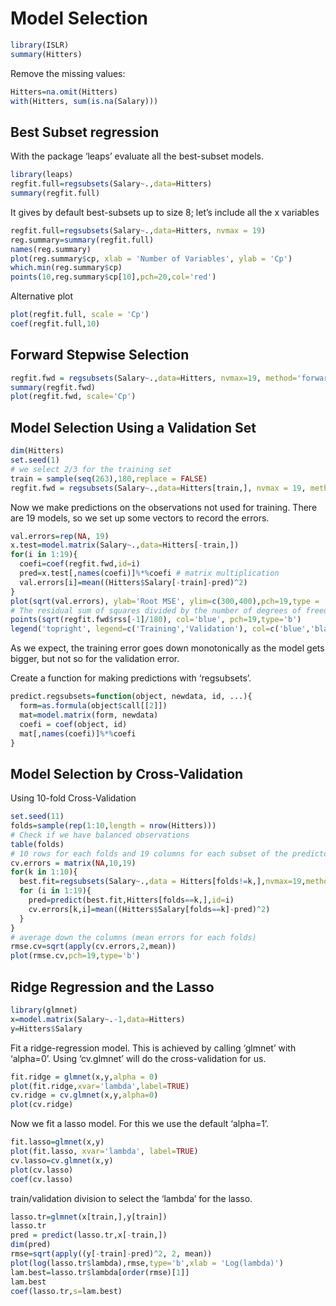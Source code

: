 Model Selection
====================

```r
library(ISLR)
summary(Hitters)
```

Remove the missing values:
```r
Hitters=na.omit(Hitters)
with(Hitters, sum(is.na(Salary)))
```

Best Subset regression
------------------------
With the package 'leaps' evaluate all the best-subset models.

```r
library(leaps)
regfit.full=regsubsets(Salary~.,data=Hitters)
summary(regfit.full)
```
It gives by default best-subsets up to size 8; let's include all the x variables 
```r
regfit.full=regsubsets(Salary~.,data=Hitters, nvmax = 19)
reg.summary=summary(regfit.full)
names(reg.summary)
plot(reg.summary$cp, xlab = 'Number of Variables', ylab = 'Cp')
which.min(reg.summary$cp)
points(10,reg.summary$cp[10],pch=20,col='red')
```
Alternative plot
```r
plot(regfit.full, scale = 'Cp')
coef(regfit.full,10)
```

Forward Stepwise Selection
--------------------------
```r
regfit.fwd = regsubsets(Salary~.,data=Hitters, nvmax=19, method='forward')
summary(regfit.fwd)
plot(regfit.fwd, scale='Cp')
```

Model Selection Using a Validation Set
--------------------------------------
```r
dim(Hitters)
set.seed(1)
# we select 2/3 for the training set
train = sample(seq(263),180,replace = FALSE)
regfit.fwd = regsubsets(Salary~.,data=Hitters[train,], nvmax = 19, method = 'forward')
```

Now we make predictions on the observations not used for training. 
There are 19 models, so we set up some vectors to record the errors.
```r
val.errors=rep(NA, 19)
x.test=model.matrix(Salary~.,data=Hitters[-train,])
for(i in 1:19){
  coefi=coef(regfit.fwd,id=i)
  pred=x.test[,names(coefi)]%*%coefi # matrix multiplication
  val.errors[i]=mean((Hitters$Salary[-train]-pred)^2)
}
plot(sqrt(val.errors), ylab='Root MSE', ylim=c(300,400),pch=19,type = 'b')
# The residual sum of squares divided by the number of degrees of freedom
points(sqrt(regfit.fwd$rss[-1]/180), col='blue', pch=19,type='b')
legend('topright', legend=c('Training','Validation'), col=c('blue','black'),pch = 19)

```
As we expect, the training error goes down monotonically as the model gets bigger, 
but not so for the validation error. 

Create a function for making predictions with 'regsubsets'.
```r
predict.regsubsets=function(object, newdata, id, ...){
  form=as.formula(object$call[[2]])
  mat=model.matrix(form, newdata)
  coefi = coef(object, id)
  mat[,names(coefi)]%*%coefi
}
```

Model Selection by Cross-Validation
-----------------------------------

Using 10-fold Cross-Validation
```r
set.seed(11)
folds=sample(rep(1:10,length = nrow(Hitters)))
# Check if we have balanced observations
table(folds)
# 10 rows for each folds and 19 columns for each subset of the predictors
cv.errors = matrix(NA,10,19)
for(k in 1:10){
  best.fit=regsubsets(Salary~.,data = Hitters[folds!=k,],nvmax=19,method = 'forward')
  for (i in 1:19){
    pred=predict(best.fit,Hitters[folds==k,],id=i)
    cv.errors[k,i]=mean((Hitters$Salary[folds==k]-pred)^2)
  }
}
# average down the columns (mean errors for each folds)
rmse.cv=sqrt(apply(cv.errors,2,mean))
plot(rmse.cv,pch=19,type='b')
```

Ridge Regression and the Lasso
------------------------------
```r
library(glmnet)
x=model.matrix(Salary~.-1,data=Hitters)
y=Hitters$Salary
```

Fit a ridge-regression model.
This is achieved by calling 'glmnet' with 'alpha=0'.
Using 'cv.glmnet' will do the cross-validation for us.
```r
fit.ridge = glmnet(x,y,alpha = 0)
plot(fit.ridge,xvar='lambda',label=TRUE)
cv.ridge = cv.glmnet(x,y,alpha=0)
plot(cv.ridge)
```

Now we fit a lasso model.
For this we use the default 'alpha=1'.
```r
fit.lasso=glmnet(x,y)
plot(fit.lasso, xvar='lambda', label=TRUE)
cv.lasso=cv.glmnet(x,y)
plot(cv.lasso)
coef(cv.lasso)
```

train/validation division to select the 'lambda' for the lasso. 
```r
lasso.tr=glmnet(x[train,],y[train])
lasso.tr
pred = predict(lasso.tr,x[-train,])
dim(pred)
rmse=sqrt(apply((y[-train]-pred)^2, 2, mean))
plot(log(lasso.tr$lambda),rmse,type='b',xlab = 'Log(lambda)')
lam.best=lasso.tr$lambda[order(rmse)[1]]
lam.best
coef(lasso.tr,s=lam.best)
```


